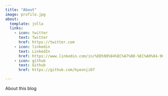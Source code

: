 ```yaml
---
title: "About"
image: profile.jpg
about:
  template: jolla
  links:
    - icon: twitter
      text: Twitter
      href: https://twitter.com
    - icon: linkedin
      text: LinkedIn
      href: https://www.linkedin.com/in/%ED%98%84%EC%A7%80-%EC%A0%84-9675b9254/
    - icon: github
      text: Github
      href: https://github.com/hyeonji07

---
```


About this blog
